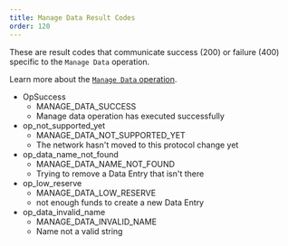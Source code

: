 ```yaml
---
title: Manage Data Result Codes
order: 120
---
```



These are result codes that communicate success (200) or failure (400) specific to the `Manage Data` operation.

Learn more about the [`Manage Data` operation](../../../../docs/glossary/operations/manage-data.mdx).

<AttributeTable>

- OpSuccess
  - MANAGE_DATA_SUCCESS
  - Manage data operation has executed successfully
- op_not_supported_yet
  - MANAGE_DATA_NOT_SUPPORTED_YET
  - The network hasn't moved to this protocol change yet
- op_data_name_not_found
  - MANAGE_DATA_NAME_NOT_FOUND
  - Trying to remove a Data Entry that isn't there
- op_low_reserve
  - MANAGE_DATA_LOW_RESERVE
  - not enough funds to create a new Data Entry
- op_data_invalid_name
  - MANAGE_DATA_INVALID_NAME
  - Name not a valid string

</AttributeTable>